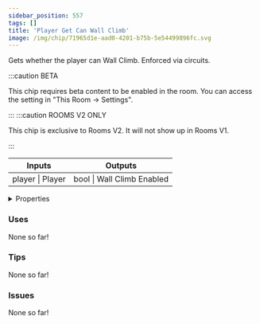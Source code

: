 ```yaml
---
sidebar_position: 557
tags: []
title: 'Player Get Can Wall Climb'
image: /img/chip/71965d1e-aad0-4201-b75b-5e54499896fc.svg
---
```


Gets whether the player can Wall Climb. Enforced via circuits.

:::caution BETA

This chip requires beta content to be enabled in the room. You can access the setting in "This Room -> Settings".

:::
:::caution ROOMS V2 ONLY

This chip is exclusive to Rooms V2. It will not show up in Rooms V1.

:::


<IChip uuid="71965d1e-aad0-4201-b75b-5e54499896fc"/>

<table><thead><tr><th>Inputs</th><th>Outputs</th></tr></thead><tbody><tr><td>player | Player</td><td>bool | Wall Climb Enabled</td></tr></tbody></table>

<details>
  <summary>Properties</summary>
  <div>
    <div>
    <table>
      <tbody>
        <tr>
          <td>Is beta required?</td>
          <td>Yes</td>
        </tr>
        <tr>
          <td>Is chip a trolling risk?</td>
          <td>No</td>
        </tr>
        <tr>
          <td>Is chip a role assignment risk?</td>
          <td>No</td>
        </tr>
        <tr>
          <td>Chip UUID</td>
          <td>71965d1e-aad0-4201-b75b-5e54499896fc</td>
        </tr>
        <tr>
          <td>Room availability</td>
          <td>Rooms V2 only</td>
        </tr>
      </tbody>
    </table>
    </div>
  </div>
</details>

### Uses

None so far!

### Tips

None so far!

### Issues

None so far!